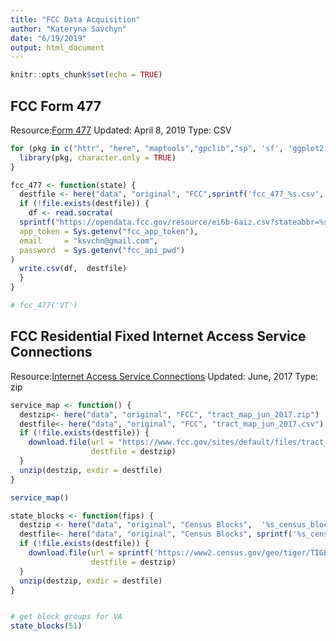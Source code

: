 ```yaml
---
title: "FCC Data Acquisition"
author: "Kateryna Savchyn"
date: "6/19/2019"
output: html_document
---
```


```r
knitr::opts_chunk$set(echo = TRUE)
```

## FCC Form 477

Resource:[Form 477](https://opendata.fcc.gov/Wireline/Fixed-Broadband-Deployment-Data-Dec-2017-Status-V2/ei6b-6aiz)
Updated: April 8, 2019
Type: CSV


```r
for (pkg in c("httr", "here", "maptools","gpclib","sp", 'sf', 'ggplot2', 'ggmap', 'osmdata', 'tidyverse', 'tigris', 'acs', "RSocrata")) {
  library(pkg, character.only = TRUE)
}

fcc_477 <- function(state) {
  destfile <- here("data", "original", "FCC",sprintf('fcc_477_%s.csv', state))
  if (!file.exists(destfile)) {
    df <- read.socrata(
  sprintf("https://opendata.fcc.gov/resource/ei6b-6aiz.csv?stateabbr=%s",state),
  app_token = Sys.getenv("fcc_app_token"),
  email     = "ksvchn@gmail.com",
  password  = Sys.getenv("fcc_api_pwd")
)
  write.csv(df,  destfile)
  }
}

# fcc_477('VT')

```

## FCC Residential Fixed Internet Access Service Connections
Resource:[Internet Access  Service Connections](https://www.fcc.gov/reports-research/maps/residential-fixed-internet-access-service-connections-per-1000-households-by-census-tract/)
Updated: June, 2017
Type: zip


```r
service_map <- function() {
  destzip<- here("data", "original", "FCC", "tract_map_jun_2017.zip")
  destfile<- here("data", "original", "FCC", "tract_map_jun_2017.csv")
  if (!file.exists(destfile)) {
    download.file(url = "https://www.fcc.gov/sites/default/files/tract_map_jun_2017.zip",
                  destfile = destzip)
  }
  unzip(destzip, exdir = destfile)
}

service_map()

```

```r
state_blocks <- function(fips) {
  destzip <- here("data", "original", "Census Blocks",  '%s_census_blocks')
  destfile<- here("data", "original", "Census Blocks", sprintf('%s_census_blocks', fips))
  if (!file.exists(destfile)) {
    download.file(url = sprintf('https://www2.census.gov/geo/tiger/TIGER2018/BG/tl_2018_%s_bg.zip', fips),
                  destfile = destzip)
  }
  unzip(destzip, exdir = destfile)
}


# get block groups for VA
state_blocks(51)

```



